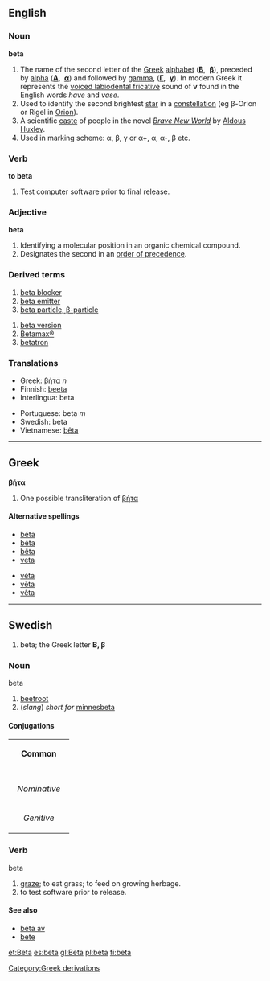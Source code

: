 {{letter_disp2|alpha|[[image:Greek_uc_beta.png|36px]][[image:Greek_lc_beta.png|27px]] |gamma|Β|β|βήτα}}

==English==
===Noun===
'''beta'''
# The name of the second letter of the [[Greek]] [[alphabet]] ('''[[Β]]''', &nbsp;'''[[β]]'''), preceded by [[alpha]] ('''[[Α]]''', &nbsp;'''[[α]]''') and followed by [[gamma]], ('''[[Γ]]''', &nbsp;'''[[γ]]'''). In modern Greek it represents the [[w:Voiced labiodental fricative|voiced labiodental fricative]] sound of '''v''' found in the English words ''have'' and ''vase''.
# Used to identify the second brightest [[star]] in a [[constellation]] (eg β-Orion or Rigel in [[Orion]]).
# A scientific [[caste]] of people in the novel ''[[w:Brave New World|Brave New World]]'' by [[w:Aldous Huxley|Aldous Huxley]].
# Used in marking scheme: α, β, γ or α+, α, α-, β etc.

===Verb===
'''to beta'''
# Test computer software prior to final release.

===Adjective===
'''beta'''
# Identifying a molecular position in an organic chemical compound.
# Designates the second in an [[order of precedence]].

===Derived terms===
{{top}}
# [[beta blocker]]
# [[beta emitter]]
# [[beta particle|beta particle, β-particle]]
{{mid}}
# [[beta version]]
# [[Betamax|Betamax®]]
# [[betatron]]
{{bottom}}

===Translations===
{{top}}
*Greek: [[βήτα]] ''n'' 
*Finnish: [[beeta]]
*Interlingua: beta
{{mid}}
*Portuguese: beta ''m''
*Swedish: beta
*Vietnamese: [[bêta]]
{{bottom}}

----

==Greek==
'''βήτα'''

# One possible transliteration of [[βήτα]]

====Alternative spellings====
{{top}}
*[[béta]]
*[[bēta]]
*[[bḗta]]
*[[veta]]
{{mid}}
*[[véta]]
*[[vēta]]
*[[vḗta]]
{{bottom}}
----

==Swedish==
#beta; the Greek letter '''Β, β'''
===Noun===
;beta
#[[beetroot]]
#(''slang'') ''short for'' [[minnesbeta]]
====Conjugations====
{| border=1 cellspacing=0 
| bgcolor=#FFFFF0 colspan=5 align=center | '''Common''' 
|- 
|- bgcolor=#FFFFF0 align=center 
! rowspan=2 | 
| colspan=2 width=105 | ''Singular'' 
| colspan=2 | ''Plural'' 
|- bgcolor=#FFFFF0 align=center 
| width=105 | ''Indefinite'' 
| width=105 | ''Definite'' 
| width=105 | ''Indefinite'' 
|  width=105 | ''Definite'' 
|- align=center 
| width=105 bgcolor=#FFFFF0 | ''Nominative'' 
| [[beta]] 
| [[betan]] 
| [[betor]] 
| [[betorna]] 
|- align=center 
| width=105 bgcolor=#FFFFF0 | ''Genitive'' 
| [[betas]] 
| [[betans]] 
| [[betors]] 
| [[betornas]]
|} 
===Verb===
;beta
# [[graze]]; to eat grass; to feed on growing herbage.
# to test software prior to release.

====See also====
*[[beta av]]
*[[bete]]


[[Category:Greek derivations]]

[[et:Beta]]
[[es:beta]]
[[gl:Beta]]
[[pl:beta]]
[[fi:beta]]